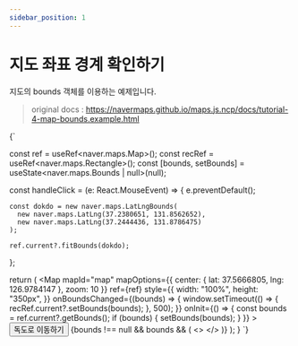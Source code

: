 ```yaml
---
sidebar_position: 1     
---
```


# 지도 좌표 경계 확인하기

지도의 bounds 객체를 이용하는 예제입니다.

> original docs : https://navermaps.github.io/maps.js.ncp/docs/tutorial-4-map-bounds.example.html

<LiveEditor>
  {`

  const ref = useRef<naver.maps.Map>();
  const recRef = useRef<naver.maps.Rectangle>();
  const [bounds, setBounds] = useState<naver.maps.Bounds | null>(null);

  const handleClick = (e: React.MouseEvent) => {
    e.preventDefault();

    const dokdo = new naver.maps.LatLngBounds(
      new naver.maps.LatLng(37.2380651, 131.8562652),
      new naver.maps.LatLng(37.2444436, 131.8786475)
    );

    ref.current?.fitBounds(dokdo);
  };

  return (
    <Map
      mapId="map"
      mapOptions={{ center: { lat: 37.5666805, lng: 126.9784147 }, zoom: 10 }}
      ref={ref}
      style={{
        width: "100%",
        height: "350px",
      }}
      onBoundsChanged={(bounds) => {
        window.setTimeout(() => {
          recRef.current?.setBounds(bounds);
        }, 500);
      }}
      onInit={() => {
        const bounds = ref.current?.getBounds();
        if (bounds) {
          setBounds(bounds);
        }
      }}
    >
      <CustomControl position="TOP_LEFT">
        <button onClick={handleClick}>독도로 이동하기</button>
      </CustomControl>
      {bounds !== null && bounds && (
        <>
          <Rectangle
            bounds={bounds}
            strokeOpacity={0}
            strokeWeight={0}
            fillOpacity={0.2}
            fillColor="#f00"
            ref={recRef}
          />
        </>
      )}
    </Map>
  );
}
`}
</LiveEditor>